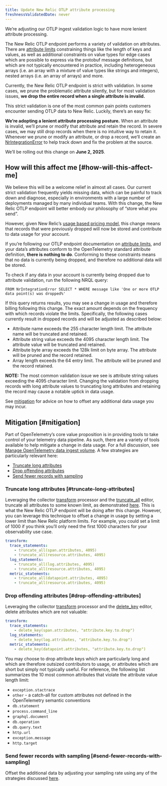 ```yaml
---
title: Update New Relic OTLP attribute processing
freshnessValidatedDate: never
---
```


We’re adjusting our OTLP ingest validation logic to have more lenient attribute processing.

The New Relic OTLP endpoint performs a variety of validation on attributes. There are [attribute limits](/docs/opentelemetry/best-practices/opentelemetry-otlp/#attribute-limits) constraining things like the length of keys and values, as well as additional constraints on value types for edge cases which are possible to express via the protobuf message definitions, but which are not typically encountered in practice, including heterogeneous arrays (i.e. an array with a mixture of value types like strings and integers), nested arrays (i.e. an array of arrays) and more.

Currently, the New Relic OTLP endpoint is strict with validation. In some cases, we prune the problematic attribute silently, but for most validation issues, **we drop the entire record when a single attribute is invalid.**

This strict validation is one of the most common pain points customers encounter sending OTLP data to New Relic. Luckily, there’s an easy fix:

**We’re adopting a lenient attribute processing posture.** When an attribute is invalid, we’ll prune or modify that attribute and retain the record. In severe cases, we may still drop records when there is no intuitive way to retain it. Whenever we prune or modify an attribute, or drop a record, we’ll create an [NrIntegrationError](https://docs.newrelic.com/docs/data-apis/manage-data/nrintegrationerror/) to help track down and fix the problem at the source.

We’ll be rolling out this change on **June 2, 2025**.

## How will this affect me [#how-will-this-affect-me]

We believe this will be a welcome relief in almost all cases. Our current strict validation frequently yields missing data, which can be painful to track down and diagnose, especially in environments with a large number of deployments managed by many individual teams. With this change, the New Relic OTLP endpoint will better embody our philosophy of “store what you send”.

However, given New Relic’s [usage based pricing model](https://newrelic.com/pricing), this change means that records that were previously dropped will now be stored and contribute to data usage for your account.

If you’re following our OTLP endpoint documentation on [attribute limits](/docs/opentelemetry/best-practices/opentelemetry-otlp/#attribute-limits), and your data’s attributes conform to the OpenTelemetry standard attribute definition, **there is nothing to do**. Conforming to these constraints means that no data is currently being dropped, and therefore no additional data will be stored.

To check if any data in your account is currently being dropped due to attribute validation, run the following NRQL query:

```
FROM NrIntegrationError SELECT * WHERE message like 'One or more OTLP data point(s) was dropped%'
```

If this query returns results, you may see a change in usage and therefore billing following this change. The exact amount depends on the frequency with which records violate the limits. Specifically, the following cases currently result in dropped records and will be adjusted as described below:

* Attribute name exceeds the 255 character length limit. The attribute name will be truncated and retained.
* Attribute string value exceeds the 4095 character length limit. The attribute value will be truncated and retained.
* Attribute byte array exceeds the 128k limit on byte array. The attribute will be pruned and the record retained.
* Array length exceeds the 64 entry limit. The attribute will be pruned and the record retained.

**NOTE:** The most common validation issue we see is attribute string values exceeding the 4095 character limit. Changing the validation from dropping records with long attribute values to truncating long attributes and retaining the record may cause a notable uptick in data usage.

See [mitigation](#mitigation) for advice on how to offset any additional data usage you may incur.

## Mitigation [#mitigation]

Part of OpenTelemetry’s core value proposition is in providing tools to take control of your telemetry data pipeline. As such, there are a variety of tools available to help mitigate a change in data usage. For a full discussion, see [Manage OpenTelemetry data ingest volume](/docs/opentelemetry/best-practices/opentelemetry-manage-data-ingest-volume/). A few strategies are particularly relevant here:

* [Truncate long attributes](#truncate-long-attributes)
* [Drop offending attributes](#drop-offending-attributes)
* [Send fewer records with sampling](#send-fewer-records-with-sampling)

### Truncate long attributes [#truncate-long-attributes]

Leveraging the collector [transform](https://github.com/open-telemetry/opentelemetry-collector-contrib/tree/main/processor/transformprocessor) processor and the [truncate_all](https://github.com/open-telemetry/opentelemetry-collector-contrib/tree/main/pkg/ottl/ottlfuncs#truncate_all) editor, truncate all attributes to some known limit, as demonstrated [here](https://github.com/newrelic/newrelic-opentelemetry-examples/blob/036108c49b20f0e05ca80366a488d60cd02c5e1d/other-examples/collector/nr-config/otel-config.yaml#L14-L24). This is what the New Relic OTLP endpoint will be doing after this change. However, you can leverage this technique to offset a change in usage by setting a lower limit than New Relic platform limits. For example, you could set a limit of 1000 if you think you’ll only need the first 1000 characters for your observability use case.

```yaml
transform:
  trace_statements:
    - truncate_all(span.attributes, 4095)
    - truncate_all(resource.attributes, 4095)
  log_statements:
    - truncate_all(log.attributes, 4095)
    - truncate_all(resource.attributes, 4095)
  metric_statements:
    - truncate_all(datapoint.attributes, 4095)
    - truncate_all(resource.attributes, 4095)
```

### Drop offending attributes [#drop-offending-attributes]

Leveraging the collector [transform](https://github.com/open-telemetry/opentelemetry-collector-contrib/tree/main/processor/transformprocessor) processor and the [delete_key](https://github.com/open-telemetry/opentelemetry-collector-contrib/tree/main/pkg/ottl/ottlfuncs#delete_key) editor, delete attributes which are not valuable:

```yaml
transform:
  trace_statements:
    - delete_key(span.attributes, "attribute.key.to.drop")
  log_statements:
    - delete_key(log.attributes, "attribute.key.to.drop")
  metric_statements:
    - delete_key(datapoint.attributes, "attribute.key.to.drop")
```

You may choose to drop attribute keys which are particularly long and which are therefore outsized contributors to usage, or attributes which are short but simply not typically useful. For reference, the following list summarizes the 10 most common attributes that violate the attribute value length limit:

* `exception.stactrace`
* `other` - a catch-all for custom attributes not defined in the OpenTelemetry semantic conventions
* `db.statement`
* `process.command_line`
* `graphql.document`
* `db.operation`
* `db.query.text`
* `http.url`
* `exception.message`
* `http.target`

### Send fewer records with sampling [#send-fewer-records-with-sampling]

Offset the additional data by adjusting your sampling rate using any of the strategies discussed [here](/docs/opentelemetry/best-practices/opentelemetry-manage-data-ingest-volume/#concept-sampling).
